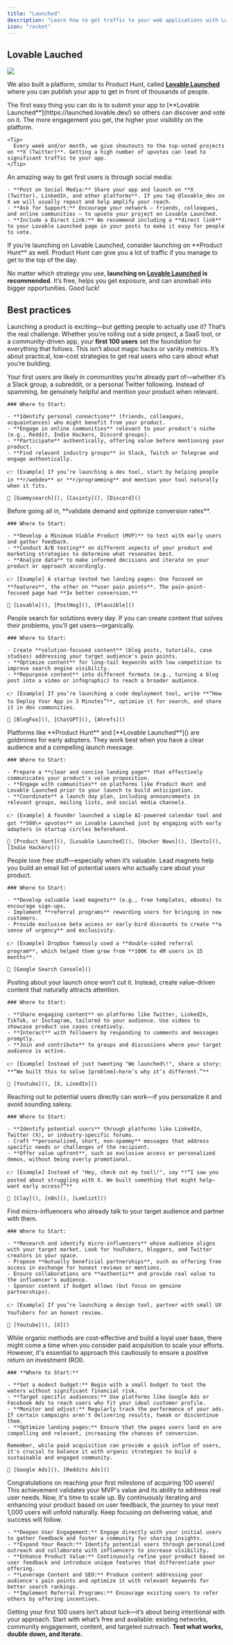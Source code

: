 ```yaml
---
title: "Launched"
description: "Learn how to get traffic to your web applications with Lovable."
icon: "rocket"
---
```



## Lovable Lauched

![](/images/LovableLaunchedfromFigma.png)

We also built a platform, similar to Product Hunt, called [**Lovable Launched**](https://launched.lovable.dev/) where you can publish your app to get in front of thousands of people.

<Steps>
  <Step title="Publish Your App on Lovable Launched">
    The first easy thing you can do is to submit your app to [**Lovable Launched**](https://launched.lovable.dev/) so others can discover and vote on it. The more engagement you get, the higher your visibility on the platform.

    <Tip>
      Every week and/or month, we give shoutouts to the top-voted projects on **X (Twitter)**. Getting a high number of upvotes can lead to significant traffic to your app.
    </Tip>
  </Step>
  <Step title="Drive Upvotes & Engagement">
    An amazing way to get first users is through social media:

    - **Post on Social Media:** Share your app and launch on **X (Twitter), LinkedIn, and other platforms**. If you tag @lovable_dev on X we will usually repost and help amplify your reach.
    - **Ask for Support:** Encourage your network — friends, colleagues, and online communities — to upvote your project on Lovable Launched.
    - **Include a Direct Link:** We recommend including a **direct link** to your Lovable Launched page in your posts to make it easy for people to vote.
  </Step>
  <Step title="Launch on Product Hunt">
    If you’re launching on Lovable Launched, consider launching on **Product Hunt** as well. Product Hunt can give you a lot of traffic if you manage to get to the top of the day. 
  </Step>
</Steps>

No matter which strategy you use, **launching on **[**Lovable Launched**](https://launched.lovable.dev/)** is recommended**. It’s free, helps you get exposure, and can snowball into bigger opportunities. Good luck\!

## Best practices 

Launching a product is exciting—but getting people to actually use it? That’s the real challenge. Whether you’re rolling out a side project, a SaaS tool, or a community-driven app, your **first 100 users** set the foundation for everything that follows. This isn’t about magic hacks or vanity metrics. It’s about practical, low-cost strategies to get real users who care about what you’re building.

<AccordionGroup>
  <Accordion title="Tap Into Existing Networks">
    Your first users are likely in communities you’re already part of—whether it’s a Slack group, a subreddit, or a personal Twitter following. Instead of spamming, be genuinely helpful and mention your product when relevant.

    ### Where to Start:

    - **Identify personal connections** (friends, colleagues, acquaintances) who might benefit from your product.
    - **Engage in online communities** relevant to your product's niche (e.g., Reddit, Indie Hackers, Discord groups).
    - **Participate** authentically, offering value before mentioning your product.
    - **Find relevant industry groups** in Slack, Twitch or Telegram and engage authentically.

    👉 [Example] If you’re launching a dev tool, start by helping people in **r/webdev** or **r/programming** and mention your tool naturally when it fits.

    🧰 [Gummysearch](), [Casixty](), [Discord]()
  </Accordion>
  <Accordion title="Validate Ideas and Continuously Test">
    Before going all in, **validate demand and optimize conversion rates**.

    ### Where to Start:

    - **Develop a Minimum Viable Product (MVP)** to test with early users and gather feedback.
    - **Conduct A/B testing** on different aspects of your product and marketing strategies to determine what resonates best.
    - **Analyze data** to make informed decisions and iterate on your product or approach accordingly.

    👉 [Example] A startup tested two landing pages: One focused on **features**, the other on **user pain points**. The pain-point-focused page had **3x better conversion.**

    🧰 [Lovable](), [PostHog](), [Plausible]()
  </Accordion>
  <Accordion title="Content Marketing & SEO">
    People search for solutions every day. If you can create content that solves their problems, you’ll get users—organically.

    ### Where to Start:

    - Create **solution-focused content** (blog posts, tutorials, case studies) addressing your target audience's pain points.
    - **Optimize content** for long-tail keywords with low competition to improve search engine visibility.
    - **Repurpose content** into different formats (e.g., turning a blog post into a video or infographic) to reach a broader audience.

    👉 [Example] If you’re launching a code deployment tool, write **“How to Deploy Your App in 3 Minutes”**, optimize it for search, and share it in dev communities.

    🧰 [BlogFox](), [ChatGPT](), [Ahrefs]()
  </Accordion>
  <Accordion title="Plan and Execute a Strategic Launch">
    Platforms like **Product Hunt** and [**Lovable Launched**]() are goldmines for early adopters. They work best when you have a clear audience and a compelling launch message.

    ### Where to Start:

    - Prepare a **clear and concise landing page** that effectively communicates your product's value proposition.
    - **Engage with communities** on platforms like Product Hunt and Lovable Launched prior to your launch to build anticipation.
    - **Coordinate** a launch day plan, including announcements in relevant groups, mailing lists, and social media channels.

    👉 [Example] A founder launched a simple AI-powered calendar tool and got **500\+ upvotes** on Lovable Launched just by engaging with early adopters in startup circles beforehand.

    🧰 [Product Hunt](), [Lovable Launched](), [Hacker News](), [Devto](), [Indie Hackers]()
  </Accordion>
  <Accordion title="Offer Incentives & Lead Magnets">
    People love free stuff—especially when it’s valuable. Lead magnets help you build an email list of potential users who actually care about your product.

    ### Where to Start:

    - **Develop valuable lead magnets** (e.g., free templates, eBooks) to encourage sign-ups.
    - Implement **referral programs** rewarding users for bringing in new customers.
    - Provide exclusive beta access or early-bird discounts to create **a sense of urgency** and exclusivity.

    👉 [Example] Dropbox famously used a **double-sided referral program**, which helped them grow from **100K to 4M users in 15 months**.

    🧰 [Google Search Console]()
  </Accordion>
  <Accordion title="Use Social Media (the Right Way)">
    Posting about your launch once won’t cut it. Instead, create value-driven content that naturally attracts attention.

    ### Where to Start:

    - **Share engaging content** on platforms like Twitter, LinkedIn, TikTok, or Instagram, tailored to your audience. Use videos to showcase product use cases creatively.
    - **Interact** with followers by responding to comments and messages promptly.
    - **Join and contribute** to groups and discussions where your target audience is active.

    👉 [Example] Instead of just tweeting "We launched\!", share a story: **“We built this to solve [problem]—here’s why it’s different.”**

    🧰 [Youtube](), [X, LinedIn]()
  </Accordion>
  <Accordion title="Cold Outreach (When Done Right)">
    Reaching out to potential users directly can work—if you personalize it and avoid sounding salesy.

    ### Where to Start:

    - **Identify potential users** through platforms like LinkedIn, Twitter (X), or industry-specific forums.
    - Craft **personalized, short, non-spammy** messages that address specific needs or challenges of the recipient.
    - **Offer value upfront**, such as exclusive access or personalized demos, without being overly promotional.

    👉 [Example] Instead of "Hey, check out my tool\!", say **“I saw you posted about struggling with X. We built something that might help—want early access?”**

    🧰 [Clay](), [n8n](), [Lemlist]()
  </Accordion>
  <Accordion title="Collaborate with Niche Influencers">
    Find micro-influencers who already talk to your target audience and partner with them.

    ### Where to Start:

    - **Research and identify micro-influencers** whose audience aligns with your target market. Look for YouTubers, bloggers, and Twitter creators in your space.
    - Propose **mutually beneficial partnerships**, such as offering free access in exchange for honest reviews or mentions.
    - Ensure collaborations are **authentic** and provide real value to the influencer's audience.
    - Sponsor content if budget allows (but focus on genuine partnerships).

    👉 [Example] If you’re launching a design tool, partner with small UX YouTubers for an honest review.

    🧰 [Youtube](), [X]()
  </Accordion>
  <Accordion title="Consider Paid Acquisition (As a Last Resort)">
    While organic methods are cost-effective and build a loyal user base, there might come a time when you consider paid acquisition to scale your efforts. However, it's essential to approach this cautiously to ensure a positive return on investment (ROI).

    ### **Where to Start:**

    - **Set a modest budget:** Begin with a small budget to test the waters without significant financial risk.
    - **Target specific audiences:** Use platforms like Google Ads or Facebook Ads to reach users who fit your ideal customer profile.
    - **Monitor and adjust:** Regularly track the performance of your ads. If certain campaigns aren't delivering results, tweak or discontinue them.
    - **Optimize landing pages:** Ensure that the pages users land on are compelling and relevant, increasing the chances of conversion.

    Remember, while paid acquisition can provide a quick influx of users, it's crucial to balance it with organic strategies to build a sustainable and engaged community.

    🧰 [Google Ads](), [Reddits Ads]()
  </Accordion>
  <Accordion title="What’s next?">
    Congratulations on reaching your first milestone of acquiring 100 users\! This achievement validates your MVP's value and its ability to address real user needs. Now, it's time to scale up. By continuously iterating and enhancing your product based on user feedback, the journey to your next 1,000 users will unfold naturally. Keep focusing on delivering value, and success will follow.

    - **Deepen User Engagement:** Engage directly with your initial users to gather feedback and foster a community for sharing insights.
    - **Expand Your Reach:** Identify potential users through personalized outreach and collaborate with influencers to increase visibility.
    - **Enhance Product Value:** Continuously refine your product based on user feedback and introduce unique features that differentiate your offering.
    - **Leverage Content and SEO:** Produce content addressing your audience's pain points and optimize it with relevant keywords for better search rankings.
    - **Implement Referral Programs:** Encourage existing users to refer others by offering incentives.
  </Accordion>
</AccordionGroup>

Getting your first 100 users isn’t about luck—it’s about being intentional with your approach. Start with what’s free and available: existing networks, community engagement, content, and targeted outreach. **Test what works, double down, and iterate.**